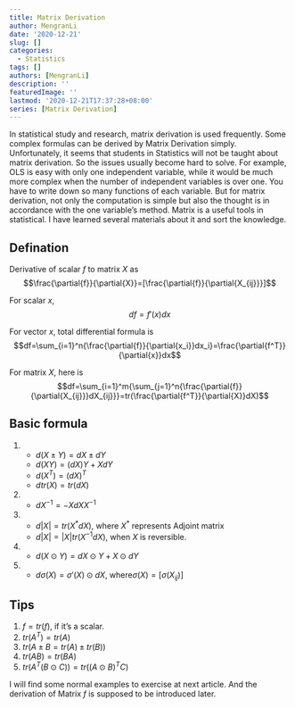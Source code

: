 ```yaml
---
title: Matrix Derivation
author: MengranLi
date: '2020-12-21'
slug: []
categories:
  - Statistics
tags: []
authors: [MengranLi]
description: ''
featuredImage: ''
lastmod: '2020-12-21T17:37:28+08:00'
series: [Matrix Derivation]
---
```



In statistical study and research, matrix derivation is used frequently. Some complex formulas can be derived by Matrix Derivation simply. Unfortunately, it seems that students in Statistics will not be taught about matrix derivation. So the issues usually become hard to solve. For example, OLS is easy with only one independent variable, while it would be much more complex when the number of independent variables is over one. You have to write down so many functions of each variable. But for matrix derivation, not only the computation is simple but also the thought is in accordance with the one variable's method. Matrix is a useful tools in statistical. I have learned several materials about it and sort the knowledge.


## Defination

Derivative of scalar $f$ to matrix $X$ as
$$\frac{\partial{f}}{\partial{X}}=[\frac{\partial{f}}{\partial{X_{ij}}}]$$

For scalar $x$, $$df=f'(x)dx$$

For vector $x$, total differential formula is
$$df=\sum_{i=1}^n{\frac{\partial{f}}{\partial{x_i}}dx_i}=\frac{\partial{f^T}}{\partial{x}}dx$$

For matrix $X$, here is
$$df=\sum_{i=1}^m{\sum_{j=1}^n{\frac{\partial{f}}{\partial{X_{ij}}}dX_{ij}}}=tr(\frac{\partial{f^T}}{\partial{X}}dX)$$

## Basic formula

1. 
    - $d(X\pm{Y})=dX\pm{dY}$
    - $d(XY)=(dX)Y+XdY$
    - $d(X^T)=(dX)^T$
    - $dtr(X)=tr(dX)$

2. 
    - $dX^{-1}=-XdXX^{-1}$

3.  
    - $d|X|=tr(X^{*}dX)$, where $X^*$ represents Adjoint matrix
    - $d|X|=|X|tr(X^{-1}dX)$, when $X$ is reversible.
4.  
    - $d(X\odot{Y})=dX\odot{Y}+X\odot{dY}$
5.  
    - $d\sigma(X)=\sigma'(X)\odot{dX}$, where$\sigma(X)=[\sigma(X_{ij})]$
    
## Tips
1. $f=tr(f)$, if it's a scalar.
2. $tr(A^T)=tr(A)$
3. $tr(A\pm{B}=tr(A)\pm{tr(B)})$
4. $tr(AB)=tr(BA)$
5. $tr(A^T(B\odot{C}))=tr((A\odot{B})^TC)$


I will find some normal examples to exercise at next article. And the derivation of Matrix $f$ is supposed to be introduced later.


